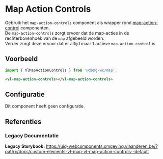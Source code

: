 
# Map Action Controls

Gebruik het `map-action-controls` component als wrapper rond [map-action-control](/docs/map-controls-action-control--map-action-control-default) componenten.<br/>
De `map-action-controls` zorgt ervoor dat de map-acties in de rechterbovenhoek van de `map` afgebeeld worden.<br/>
Verder zorgt deze ervoor dat er altijd maar 1 actieve `map-action-control` is.

## Voorbeeld

```js
import { VlMapActionControls } from '@domg-wc/map';
```

```html
<vl-map-action-controls></vl-map-action-controls>
```

<DocsStory id="map-controls-action-controls--map-action-controls-default" />

## Configuratie

Dit component heeft geen configuratie.

## Referenties

### Legacy Documentatie

**Legacy Storybook:** https://uig-webcomponents.omgeving.vlaanderen.be/?path=/docs/custom-elements-vl-map-vl-map-action-controls--default
